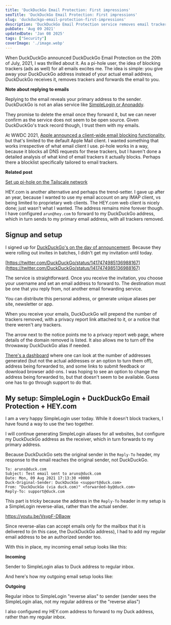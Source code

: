 ```yaml
---
title: 'DuckDuckGo Email Protection: First impressions'
seoTitle: 'DuckDuckGo Email Protection: First impressions'
slug: 'duckduckgo-email-protection-first-impressions'
description: 'DuckDuckGo Email Protection service removes email trackers before the message reaches your primary inbox. Read about my first impressions.'
pubDate: 'Aug 09 2021'
updatedDate: 'Jan 08 2025'
tags: ["Security"]
coverImage: './image.webp'
---
```


When DuckDuckGo announced DuckDuckGo Email Protection on the 20th of July, 2021, I was thrilled about it. As a pi-hole user, the idea of blocking trackers (ads as well) for all emails excites me. The idea is simple: you give away your DuckDuckGo address instead of your actual email address, DuckDuckGo receives it, removes trackers and forwards the email to you.


**Note about replying to emails**


Replying to the email reveals your primary address to the sender. DuckDuckGo is not an alias service like [SimpleLogin or Anonaddy](https://www.arun.blog/post/of-emails-and-aliases/).


They promise to delete the email once they forward it, but we can never confirm as the service does not seem to be open source. Given DuckDuckGo's track record though, I trust them with my emails.


<R2Image imageKey="assets/duckduckgo-email-protection-first-impressions-10d1638e-cd98-80eb-9a61-ced2db6b354c.png" alt="An image illustrating how the DuckDuckGo Email Protection service works. It shows two mailboxes, one being the DuckDuckGo alias, and the other being the actual inbox where the email is forwarded to, with trackers removed." />


At WWDC 2021, [Apple announced a client-wide email blocking functionality](https://www.arun.blog/post/my-favorite-wwdc21-announcements/), but that's limited to the default Apple Mail client. I wanted something that works irrespective of what email client I use. pi-hole works in a way, because it blocks all DNS requests for these trackers, but I haven't done a detailed analysis of what kind of email trackers it actually blocks. Perhaps there a blocklist specifically tailored to email trackers.


**Related post**


[Set up pi-hole on the Tailscale network](https://www.arun.blog/private-pi-hole-hosting-fly-tailscale/)


HEY.com is another alternative and perhaps the trend-setter. I gave up after an year, because I wanted to use my email account on any IMAP client, vs being limited to proprietary web clients. The HEY.com web client is nicely done; just wasn't what I wanted. The address remains mine forever though. I have configured `arun@hey.com` to forward to my DuckDuckGo address, which in turn sends to my primary email address, with all trackers removed.


## Signup and setup


I signed up for [DuckDuckGo's on the day of announcement](https://spreadprivacy.com/introducing-email-protection-beta/). Because they were rolling out invites in batches, I didn't get my invitation until today.


[https://twitter.com/DuckDuckGo/status/1417474985136988167](https://twitter.com/DuckDuckGo/status/1417474985136988167)


The service is straightforward. Once you receive the invitation, you choose your username and set an email address to forward to. The destination must be one that you reply from, not another email forwarding service.


You can distribute this personal address, or generate unique aliases per site, newsletter or app.


When you receive your emails, DuckDuckGo will prepend the number of trackers removed, with a privacy report link attached to it, or a notice that there weren't any trackers.


<R2Image imageKey="assets/duckduckgo-email-protection-first-impressions-10d1638e-cd98-80d8-9729-d6968c6aff7e.png" alt="Image showing an email with DuckDuckGo's notice about the number of email trackers removed, and it has a link to a privacy report." />


<R2Image imageKey="assets/duckduckgo-email-protection-first-impressions-10d1638e-cd98-8050-89cb-ed443429e09f.png" alt="Image showing an email with DuckDuckGo's notice about the email not containing any trackers." />


The arrow next to the notice points me to a privacy report web page, where details of the domain removed is listed. It also allows me to turn off the throwaway DuckDuckGo alias if needed.


<R2Image imageKey="assets/duckduckgo-email-protection-first-impressions-10d1638e-cd98-8033-9590-fa1443bb7e9d.png" alt="Image showing DuckDuckGo Email Protection service's privacy report page for an email that I received. It shows details of the tracker removed and an option to turn off the throwaway DuckDuckGo alias." />


[There's a dashboard](https://duckduckgo.com/email/account) where one can look at the number of addresses generated (but not the actual addresses or an option to turn them off), address being forwarded to, and some links to submit feedback or download browser add-ons. I was hoping to see an option to change the address being forwarded to, but that doesn't seem to be available. Guess one has to go through support to do that.


## My setup: SimpleLogin + DuckDuckGo Email Protection + HEY.com


I am a very happy SimpleLogin user today. While it doesn't block trackers, I have found a way to use the two together.


I will continue generating SimpleLogin aliases for all websites, but configure my DuckDuckGo address as the receiver, which in turn forwards to my primary address.


Because DuckDuckGo sets the original sender in the `Reply-To` header, my response to the email reaches the original sender, not DuckDuckGo.


```text
To: aruns@duck.com
Subject: Test email sent to aruns@duck.com
Date: Mon, 09 Aug 2021 17:13:30 +0000
Duck-Original-Sender: DuckDuckGo <support@duck.com>
From: "DuckDuckGo (via duck.com)" <forwarded-by@duck.com>
Reply-To: support@duck.com
```


This part is tricky because the address in the `Reply-To` header in my setup is a SimpleLogin reverse-alias, rather than the actual sender.


https://youtu.be/VsypF-DBaow


Since reverse-alias can accept emails only for the mailbox that it is delivered to (in this case, the DuckDuckGo address), I had to add my regular email address to be an authorized sender too.


<R2Image imageKey="assets/duckduckgo-email-protection-first-impressions-10d1638e-cd98-80ac-a031-c4a7ac127c93.png" alt="Image showing a setting on the SimpleLogin website's mailbox settings page, to add an authorized sender address" />


With this in place, my incoming email setup looks like this:


**Incoming**


Sender to SimpleLogin alias to Duck address to regular inbox.


And here's how my outgoing email setup looks like:


**Outgoing**


Regular inbox to SimpleLogin "reverse alias" to sender (sender sees the SimpleLogin alias, not my regular address or the "reverse alias")


I also configured my HEY.com address to forward to my Duck address, rather than my regular inbox.

